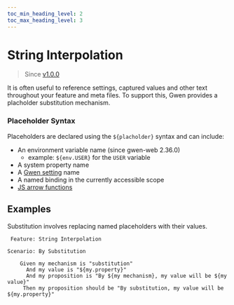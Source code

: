 ```yaml
--- 
toc_min_heading_level: 2
toc_max_heading_level: 3
---
```



# String Interpolation

> Since [v1.0.0](https://github.com/gwen-interpreter/gwen-web/releases/tag/v1.0.0)

It is often useful to reference settings, captured values and other text throughout your feature and meta files. To support this, Gwen provides a placholder substitution mechanism.

### Placeholder Syntax

Placeholders are declared using the `${placholder}` syntax and can include:

- An environment variable name (since gwen-web 2.36.0)
  - example: `${env.USER}` for the `USER` variable
- A system property name
- A [Gwen setting](/docs/settings) name
- A named binding in the currently accessible scope
- [JS arrow functions](/docs/js-functions#inlined-functions)
 
## Examples

Substitution involves replacing named placeholders with their values.

```gherkin
 Feature: String Interpolation

Scenario: By Substitution
    
    Given my mechanism is "substitution"
      And my value is "${my.property}"
      And my proposition is "By ${my mechanism}, my value will be ${my value}"
     Then my proposition should be "By substitution, my value will be ${my.property}"
```

